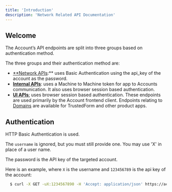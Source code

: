 ```yaml
---
title: 'Introduction'
description: 'Network Related API Documentation'
---
```


## Welcome

The Account’s API endpoints are split into three groups based on authentication method.

The three groups and their authentication method are:

- [**Network APIs](/api-reference/network):** uses Basic Authentication using the api_key of the account as the password.
- [**Internal APIs**](https://ap.com/api/accounts/internal/endpoints#description/authentication): uses a Machine to Machine token for app to Accounts communication. It also uses browser session based authentication.
- [**UI APIs**:](https://ap.com/api/accounts/ui/endpoints#description/authentication) uses browser session based authentication. These endpoints are used primarily by the Account frontend client. Endpoints relating to [Domains](https://www.notion.so/Domains-1c06b931b4bd4386a8db8acb9f1a6091?pvs=21) are available for TrustedForm and other product apps.

## Authentication

HTTP Basic Authentication is used.

The `username` is ignored, but you must still provide one. You may use 'X' in place of a user name.

The password is the API key of the targeted account.

Here is an example, where `X` is the username and `123456789` is the api key of the account:

```bash cURL
  $ curl -X GET -uX:1234567890 -H 'Accept: application/json' https://account.staging.activeprospect.com/api/network/invitations
```
